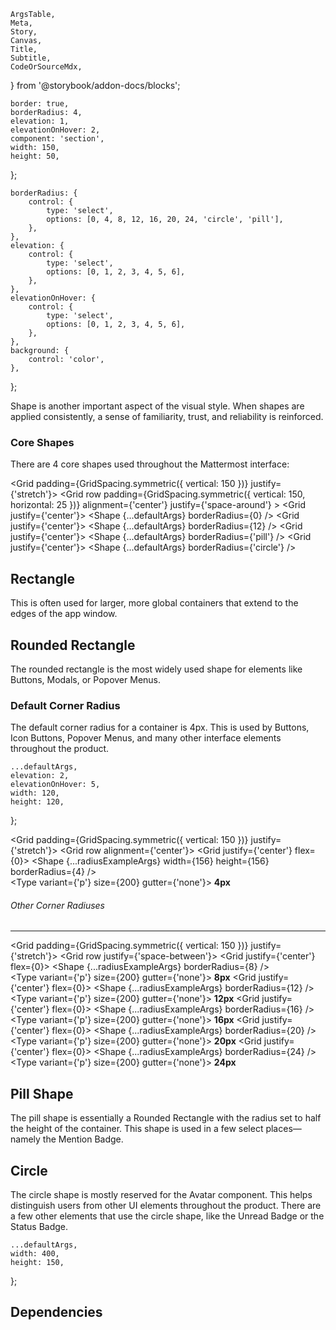     ArgsTable,
    Meta,
    Story,
    Canvas,
    Title,
    Subtitle,
    CodeOrSourceMdx,
} from '@storybook/addon-docs/blocks';



    border: true,
    borderRadius: 4,
    elevation: 1,
    elevationOnHover: 2,
    component: 'section',
    width: 150,
    height: 50,
};

    borderRadius: {
        control: {
            type: 'select',
            options: [0, 4, 8, 12, 16, 20, 24, 'circle', 'pill'],
        },
    },
    elevation: {
        control: {
            type: 'select',
            options: [0, 1, 2, 3, 4, 5, 6],
        },
    },
    elevationOnHover: {
        control: {
            type: 'select',
            options: [0, 1, 2, 3, 4, 5, 6],
        },
    },
    background: {
        control: 'color',
    },
};

<Meta component={Shape} title="Foundations/Shape" />

<Title>Shape</Title>

<Subtitle>
    Shape is another important aspect of the visual style. When shapes are applied consistently, a
    sense of familiarity, trust, and reliability is reinforced.
</Subtitle>

### Core Shapes

There are 4 core shapes used throughout the Mattermost interface:

<Grid padding={GridSpacing.symmetric({ vertical: 150 })} justify={'stretch'}>
    <Grid
        row
        padding={GridSpacing.symmetric({ vertical: 150, horizontal: 25 })}
        alignment={'center'}
        justify={'space-around'}
    >
        <Grid justify={'center'}>
            <Shape {...defaultArgs} borderRadius={0} />
        </Grid>
        <Grid justify={'center'}>
            <Shape {...defaultArgs} borderRadius={12} />
        </Grid>
        <Grid justify={'center'}>
            <Shape {...defaultArgs} borderRadius={'pill'} />
        </Grid>
        <Grid justify={'center'}>
            <Shape {...defaultArgs} borderRadius={'circle'} />
        </Grid>
    </Grid>
</Grid>

## Rectangle

This is often used for larger, more global containers that extend to the edges of the app window.

## Rounded Rectangle

The rounded rectangle is the most widely used shape for elements like Buttons, Modals, or Popover Menus.

### Default Corner Radius

The default corner radius for a container is 4px.
This is used by Buttons, Icon Buttons, Popover Menus, and many other interface elements throughout the product.

    ...defaultArgs,
    elevation: 2,
    elevationOnHover: 5,
    width: 120,
    height: 120,
};

<Grid padding={GridSpacing.symmetric({ vertical: 150 })} justify={'stretch'}>
    <Grid row alignment={'center'}>
        <Grid justify={'center'} flex={0}>
            <Grid padding={GridSpacing.all(150)}>
                <Shape {...radiusExampleArgs} width={156} height={156} borderRadius={4} />
            </Grid>
            <br />
            <Type variant={'p'} size={200} gutter={'none'}>
                <strong>4px</strong>
            </Type>
        </Grid>
    </Grid>
</Grid>

###### Other Corner Radiuses

---

<Grid padding={GridSpacing.symmetric({ vertical: 150 })} justify={'stretch'}>
    <Grid row justify={'space-between'}>
        <Grid justify={'center'} flex={0}>
            <Grid padding={GridSpacing.all(150)}>
                <Shape {...radiusExampleArgs} borderRadius={8} />
            </Grid>
            <br />
            <Type variant={'p'} size={200} gutter={'none'}>
                <strong>8px</strong>
            </Type>
        </Grid>
        <Grid justify={'center'} flex={0}>
            <Grid padding={GridSpacing.all(150)}>
                <Shape {...radiusExampleArgs} borderRadius={12} />
            </Grid>
            <br />
            <Type variant={'p'} size={200} gutter={'none'}>
                <strong>12px</strong>
            </Type>
        </Grid>
        <Grid justify={'center'} flex={0}>
            <Grid padding={GridSpacing.all(150)}>
                <Shape {...radiusExampleArgs} borderRadius={16} />
            </Grid>
            <br />
            <Type variant={'p'} size={200} gutter={'none'}>
                <strong>16px</strong>
            </Type>
        </Grid>
        <Grid justify={'center'} flex={0}>
            <Grid padding={GridSpacing.all(150)}>
                <Shape {...radiusExampleArgs} borderRadius={20} />
            </Grid>
            <br />
            <Type variant={'p'} size={200} gutter={'none'}>
                <strong>20px</strong>
            </Type>
        </Grid>
        <Grid justify={'center'} flex={0}>
            <Grid padding={GridSpacing.all(150)}>
                <Shape {...radiusExampleArgs} borderRadius={24} />
            </Grid>
            <br />
            <Type variant={'p'} size={200} gutter={'none'}>
                <strong>24px</strong>
            </Type>
        </Grid>
    </Grid>
</Grid>

## Pill Shape

The pill shape is essentially a Rounded Rectangle with the radius set to half the height of the container.
This shape is used in a few select places—namely the Mention Badge.

## Circle

The circle shape is mostly reserved for the Avatar component.
This helps distinguish users from other UI elements throughout the product.
There are a few other elements that use the circle shape, like the Unread Badge or the Status Badge.

<ArgsTable of={Shape} />

    ...defaultArgs,
    width: 400,
    height: 150,
};

## Dependencies

<DependenciesTable titleDependencies="Dependencies" titleDependents="Dependents" of={Shape} />

<Canvas hidden>
    <Story
        name="Rectangle"
        argTypes={argTypes}
        args={{
            ...canvasExampleArgs,
            borderRadius: 0,
            elevation: 0,
        }}
    >
        {Template.bind({})}
    </Story>
    <Story
        name="Rounded Rectangle"
        argTypes={argTypes}
        args={{
            ...canvasExampleArgs,
            borderRadius: 16,
        }}
    >
        {Template.bind({})}
    </Story>
    <Story
        name="Pill"
        argTypes={argTypes}
        args={{
            ...canvasExampleArgs,
            borderRadius: 'pill',
            elevation: 2,
        }}
    >
        {Template.bind({})}
    </Story>
    <Story
        name="Circle"
        argTypes={argTypes}
        args={{
            ...canvasExampleArgs,
            borderRadius: 'circle',
            elevation: 3,
            component: 'section',
            width: 300,
            height: 100,
        }}
    >
        {Template.bind({})}
    </Story>
</Canvas>
